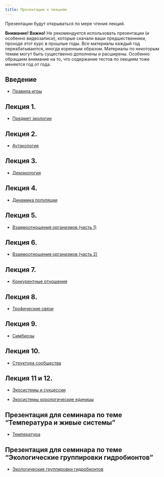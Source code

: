 ```yaml
---
title: Презентации к лекциям
---
```


Презентации будут открываться по мере чтения лекций.

**Внимание! Важно!**  Не рекомендуется использовать презентации (и особенно видеозаписи), которые скачали ваши предшественники, проходя этот курс в прошлые годы. Все материалы каждый год переабатываются, иногда коренным образом. Материалы по некоторым темам могут быть существенно дополнены и расширены. Особенно обращаем внимание на то, что содержание тестов по лекциям тоже меняется год от года. 


<!-- Версия для биологов -->

## Введение

- [Правила игры](Presentations/Lecture Introduction.pdf)

## Лекция 1.

- [Предмет экологии](Presentations//Lecture 1 Предмет экологии.pdf)

## Лекция 2.

- [Аутэкология](Presentations//Lecture 2 Аутэкология .pdf)


## Лекция 3.

- [Демэкология](Presentations//Lecture 3 Популяция и ее структура.pdf)


## Лекция 4.

- [Динамика популяции](Presentations//Lecture 4 Динамика популяции.pdf)


## Лекция 5.

- [Взаимоотношения организмов (часть 1)](Presentations//Lecture 5 Симфизиология.pdf)


## Лекция 6.

- [Взаимоотношения организмов (часть 2)](Presentations//Lecture 6 Классификация отношений.pdf)

## Лекция 7.

- [Конкурентные отношения](Presentations//Lecture 7 Конкуренция.pdf)


## Лекция 8.

- [Трофические связи](Presentations//Lecture 8 Трофические связи.pdf)



## Лекция 9.

- [Симбиозы](Presentations//Lecture 9 Симбиозы.pdf)



## Лекция 10.

- [Структура сообщества](Presentations//Lecture 10 Структура сообщества.pdf)


## Лекция 11 и 12.

- [Экосистемы и сукцессии](Presentations//Lecture 11 Экосистема19.pdf)


- [Экосистемы хорологические единицы](Presentations//Lecture 13 Экосистемы хорологические единицы.pdf)


## Презентация для семинара по теме "Температура и живые системы"

- [Температура](Presentations//Temperature living systems.pdf)


## Презентация для семинара по теме "Экологические группировки гидробионтов"

- [Экологические группировки гидробионтов](Presentations//Экологические группы гидробионтов Презентация к семинару Чернова 2022.pdf)





<!-- Версия для биотехнологов -->

<!-- ## Введение -->

<!-- - [Правила игры](Presentations/Lecture Introduction (биотехнологи).pdf) -->

<!-- ## Лекция 1. -->

<!-- - [Предмет экологии](Presentations//Введение в ОТС. Суть экологии (биотехнологи).pdf) -->

<!-- ## Лекция 2. -->

<!-- - [Аутэкология](Presentations/Аутэкология (биотехнологи).pdf) -->



<!-- ## Лекция 3. -->

<!-- - [Демэкология](Presentations//Lecture 3 Демэкология.pdf) -->



<!-- ## Лекция 3. -->

<!-- - [Демэкология](Presentations//Популяции и их структура (биотехнологи).pdf) -->



<!-- ## Лекция 4. -->

<!-- - [Динамика популяции](Presentations//Динамика популяции (биотехнологи).pdf) -->


<!-- ## Лекция 5. -->

<!-- - [Взаимоотношения организмов](Presentations//Взаимоотношения организмов (биотехнологи).pdf) -->

<!-- - [Классификация симфизиологических связей (по В. Н. Белемишеву)](Presentations//Lecture 5 Взаимоотношения часть 1.pdf) -->

<!-- - [Видео лекции про симфизиологические связи](https://drive.google.com/file/d/1qkhwZqhE-mmFarFXI5Vgyts-hiCnNuA4/view?usp=sharing) -->


<!-- ## Лекция 6. -->

<!-- - [Трофические связи](Presentations//Трофические связи (биотехнологи).pdf) -->

<!-- - [Симбиозы](Presentations//Lecture 9 Симбиозы.pdf) -->
<!-- - [Симбиозы. Видео](https://drive.google.com/file/d/1ikI8bSG5vgUVa_CZpeQvYBeJ8jqUoKk0/view?usp=sharing) -->


<!-- ## Лекция 7. -->

<!-- - [Конкуренция, экологические ниши и структура сообществ](Presentations//Конкурентные отношения и структура сообществ (биотехнологи).pdf) -->

<!-- ## Лекция 8. -->

<!-- - [Глобальные круговороты](Presentations//Биогеохимические циклы (биотехнологи).pdf) -->




<!-- ## Лекция 8. -->


<!-- - [Структура и динамика сообщества](Presentations//Структура и динамика сообществ (биотехнологи).pdf) -->



<!-- ## Лекция 7. -->

<!-- - [Конкурентные отношения](Presentations//Lecture 7 Конкуренция.pdf) -->


<!-- ## Лекция 8. -->

<!-- - [Трофические связи](Presentations//Lecture 8 Трофические отношения.pdf) -->



<!-- ## Лекция 9. -->

<!-- - [Симбиозы](Presentations//Lecture 9 Симбиозы.pdf) -->



<!-- ## Лекция 10. -->

<!-- - [Структура сообщества](Presentations//Lecture 10 Структура сообщества.pdf) -->


<!-- ## Лекция 11 и 12. -->

<!-- - [Экосистемы и сукцессии](Presentations//Lecture 11 Экосистема19.pdf) -->


<!-- - [Экосистемы хорологические единицы](Presentations//Lecture 13 Экосистемы хорологические единицы.pdf) -->


<!-- ## Презентация для семинара по теме "Температура и живые системы" -->

<!-- - [Температура](Presentations//Temperature living systems.pdf) -->






